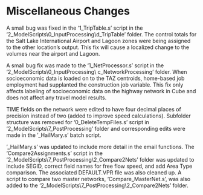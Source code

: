 # Miscellaneous Changes

A small bug was fixed in the '1_TripTable.s' script in the '2_ModelScripts\\0_InputProcessing\\d_TripTable' folder.  The control totals for the Salt Lake International Airport and Lagoon zones were being assigned to the other location's output.  This fix will cause a localized change to the volumes near the airport and Lagoon.

A small bug fix was made to the '1_NetProcessor.s' script in the '2_ModelScripts\\0_InputProcessing\\ c_NetworkProcessing' folder.  When socioeconomic data is loaded on to the TAZ centroids, home-based job employment had supplanted the construction job variable.  This fix only affects labeling of socioeconomic data on the highway network in Cube and does not affect any travel model results.

TIME fields on the network were edited to have four decimal places of precision instead of two (added to improve speed calculations).
Subfolder structure was removed for '0_DeleteTempFiles.s' script in '2_ModelScripts\\7_PostProcessing' folder and corresponding edits were made in the '_HailMary.s' batch script.  

'_HailMary.s' was updated to include more detail in the email functions.
The 'Compare2Assignments.s' script in the '2_ModelScripts\\7_PostProcessing\\2_Compare2Nets' folder was updated to include SEGID, correct field names for free flow speed, and add Area Type comparison. The associated DEFAULT.VPR file was also cleaned up.  A script to compare two master networks, 'Compare_MasterNet.s', was also added to the '2_ModelScripts\\7_PostProcessing\\2_Compare2Nets' folder.

